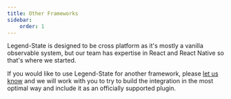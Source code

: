 ```yaml
---
title: Other Frameworks
sidebar:
    order: 1
---
```


Legend-State is designed to be cross platform as it's mostly a vanilla observable system, but our team has expertise in React and React Native so that's where we started.

If you would like to use Legend-State for another framework, please [let us know](https://github.com/LegendApp/legend-state/issues) and we will work with you to try to build the integration in the most optimal way and include it as an officially supported plugin.
